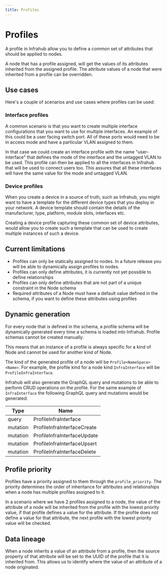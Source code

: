 ```yaml
---
title: Profiles
---
```


# Profiles

A profile in Infrahub allow you to define a common set of attributes that should be applied to nodes.

A node that has a profile assigned, will get the values of its attributes inherited from the assigned profile. The attribute values of a node that were inherited from a profile can be overridden.

## Use cases

Here's a couple of scenarios and use cases where profiles can be used:

### Interface profiles

A common scenario is that you want to create multiple interface configurations that you want to use for multiple interfaces. An example of this could be a user facing switch port. All of these ports would need to be in access mode and have a particular VLAN assigned to them.

In that case we could create an interface profile with the name "user-interface" that defines the mode of the interface and the untagged VLAN to be used. This profile can then be applied to all the interfaces in Infrahub that will be used to connect users too. This assures that all these interfaces will have the same value for the mode and untagged VLAN.

### Device profiles

When you create a device in a source of truth, such as Infrahub, you might want to have a template for the different device types that you deploy in your network. A device template should contain the details of the manufacturer, type, platform, module slots, interfaces etc.

Creating a device profile capturing these common set of device attributes, would allow you to create such a template that can be used to create multiple instances of such a device.

## Current limitations

- Profiles can only be statically assigned to nodes. In a future release you will be able to dynamically assign profiles to nodes.
- Profiles can only define attributes, it is currently not yet possible to define relationships
- Profiles can only define attributes that are not part of a unique constraint in the Node schema
- Required attributes of a Node must have a default value defined in the schema, if you want to define these attributes using profiles

## Dynamic generation

For every node that is defined in the schema, a profile schema will be dynamically generated every time a schema is loaded into Infrahub. Profile schemas cannot be created manually.

This means that an instance of a profile is always specific for a kind of Node and cannot be used for another kind of Node.

The kind of the generated profile of a node will be `Profile<NameSpace><Name>`. For example, the profile kind for a node kind `InfraInterface` will be `ProfileInfraInterface`.

Infrahub will also generate the GraphQL query and mutations to be able to perform CRUD operations on the profile. For the same example of `InfraInterface` the following GraphQL query and mutations would be generated:

| Type     | Name                        |
|----------|-----------------------------|
| query    | ProfileInfraInterface       |
| mutation | ProfileInfraInterfaceCreate |
| mutation | ProfileInfraInterfaceUpdate |
| mutation | ProfileInfraInterfaceUpsert |
| mutation | ProfileInfraInterfaceDelete |

## Profile priority

Profiles have a priority assigned to them through the `profile_priority`. The priority determines the order of inheritance for attributes and relationships when a node has multiple profiles assigned to it.

In a scenario where we have 2 profiles assigned to a node, the value of the attribute of a node will be inherited from the profile with the lowest priority value, if that profile defines a value for the attribute. If the profile does not define a value for that attribute, the next profile with the lowest priority value will be checked.

## Data lineage

When a node inherits a value of an attribute from a profile, then the source property of that attribute will be set to the UUID of the profile that it is inherited from. This allows us to identify where the value of an attribute of a node originated.
